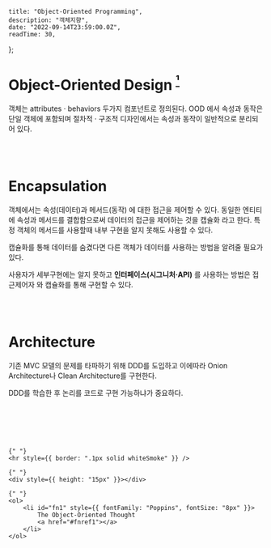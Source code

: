 
    title: "Object-Oriented Programming",
    description: "객체지향",
    date: "2022-09-14T23:59:00.0Z",
    readTime: 30,
};


<div style={{ marginTop: "4rem", fontFamily: "Recoleta, NotoSansKR-Thin, MalgunGothic", fontSize: '11pt', lineHeight: '22pt', letterSpacing: '.8px' }}>

# Object-Oriented Design <sup><a href="#fn1" id="fnref1"> ¹ </a></sup>

객체는 attributes · behaviors 두가지 컴포넌트로 정의된다. OOD 에서 속성과 동작은 단일 객체에 포함되며 절차적 · 구조적 디자인에서는 속성과 동작이 일반적으로 분리되어 있다.

<br />
<br />

# Encapsulation

객체에서는 속성(데이터)과 메서드(동작) 에 대한 접근을 제어할 수 있다. 동일한 엔티티에 속성과 메서드를 결합함으로써 데이터의 접근을 제어하는 것을 캡슐화 라고 한다.
특정 객체의 메서드를 사용할때 내부 구현을 알지 못해도 사용할 수 있다.

캡슐화를 통해 데이터를 숨겼다면 다른 객체가 데이터를 사용하는 방법을 알려줄 필요가 있다.

사용자가 세부구현에는 알지 못하고 **인터페이스(시그니처·API)** 를 사용하는 방법은 접근제어자 와 캡슐화를 통해 구현할 수 있다.

<br />
<br />

# Architecture

기존 MVC 모델의 문제를 타파하기 위해 DDD를 도입하고 이에따라 Onion Architecture나 Clean Architecture를 구현한다.

<div className="think">
    DDD를 학습한 후 논리를 코드로 구현 가능하냐가 중요하다.
</div>

<br />
<br />

<br />
<br />
<br />

    {" "}
    <hr style={{ border: ".1px solid whiteSmoke" }} />

    {" "}
    <div style={{ height: "15px" }}></div>

    {" "}
    <ol>
        <li id="fn1" style={{ fontFamily: "Poppins", fontSize: "8px" }}>
            The Object-Oriented Thought
            <a href="#fnref1"></a>
        </li>
    </ol>

</div>
